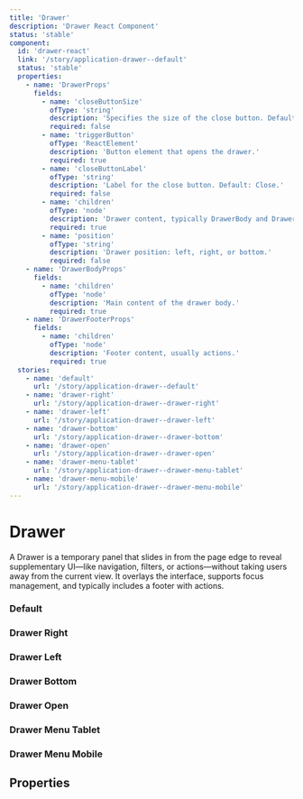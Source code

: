 ```yaml
---
title: 'Drawer'
description: 'Drawer React Component'
status: 'stable'
component:
  id: 'drawer-react'
  link: '/story/application-drawer--default'
  status: 'stable'
  properties:
    - name: 'DrawerProps'
      fields:
        - name: 'closeButtonSize'
          ofType: 'string'
          description: 'Specifies the size of the close button. Default: large.'
          required: false
        - name: 'triggerButton'
          ofType: 'ReactElement'
          description: 'Button element that opens the drawer.'
          required: true
        - name: 'closeButtonLabel'
          ofType: 'string'
          description: 'Label for the close button. Default: Close.'
          required: false
        - name: 'children'
          ofType: 'node'
          description: 'Drawer content, typically DrawerBody and DrawerFooter.'
          required: true
        - name: 'position'
          ofType: 'string'
          description: 'Drawer position: left, right, or bottom.'
          required: false
    - name: 'DrawerBodyProps'
      fields:
        - name: 'children'
          ofType: 'node'
          description: 'Main content of the drawer body.'
          required: true
    - name: 'DrawerFooterProps'
      fields:
        - name: 'children'
          ofType: 'node'
          description: 'Footer content, usually actions.'
          required: true
  stories:
    - name: 'default'
      url: '/story/application-drawer--default'
    - name: 'drawer-right'
      url: '/story/application-drawer--drawer-right'
    - name: 'drawer-left'
      url: '/story/application-drawer--drawer-left'
    - name: 'drawer-bottom'
      url: '/story/application-drawer--drawer-bottom'
    - name: 'drawer-open'
      url: '/story/application-drawer--drawer-open'
    - name: 'drawer-menu-tablet'
      url: '/story/application-drawer--drawer-menu-tablet'
    - name: 'drawer-menu-mobile'
      url: '/story/application-drawer--drawer-menu-mobile'
---
```


# Drawer

A Drawer is a temporary panel that slides in from the page edge to reveal supplementary UI—like navigation, filters, or actions—without taking users away from the current view. It overlays the interface, supports focus management, and typically includes a footer with actions.

<Section current="react">

### Default

<ComponentPreview>
  <StorybookFrame
    className="h-[248px] w-[504px]"
    componentId="drawer-react"
    story="default"
  />
</ComponentPreview>

### Drawer Right

<ComponentPreview>
  <StorybookFrame
    className="h-[248px] w-[504px]"
    componentId="drawer-react"
    story="drawer-right"
  />
</ComponentPreview>

### Drawer Left

<ComponentPreview>
  <StorybookFrame
    className="h-[248px] w-[504px]"
    componentId="drawer-react"
    story="drawer-left"
  />
</ComponentPreview>

### Drawer Bottom

<ComponentPreview>
  <StorybookFrame
    className="h-[248px] w-[504px]"
    componentId="drawer-react"
    story="drawer-bottom"
  />
</ComponentPreview>

### Drawer Open

<ComponentPreview>
  <StorybookFrame
    className="h-[248px] w-[504px]"
    componentId="drawer-react"
    story="drawer-open"
  />
</ComponentPreview>

### Drawer Menu Tablet

<ComponentPreview>
  <StorybookFrame
    className="h-[248px] w-[504px]"
    componentId="drawer-react"
    story="drawer-menu-tablet"
  />
</ComponentPreview>

### Drawer Menu Mobile

<ComponentPreview>
  <StorybookFrame
    className="h-[248px] w-[504px]"
    componentId="drawer-react"
    story="drawer-menu-mobile"
  />
</ComponentPreview>

## Properties

<ComponentPropertiesTable componentId="drawer-react" />

</Section>
